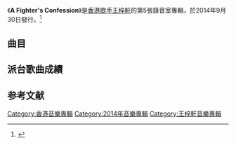 {{Album infobox | <!-- See Wikipedia:WikiProject_Albums -->
| Name          = A Fighter's Confession
| Type          = [[專輯|專輯]]
| Artist        = [[王梓軒|王梓軒]]
| Cover         = 
| Released      = 2014年9月30日
| Recorded      = 2013年－2014年
| Genre         = [[流行音樂|流行音樂]]
| Length        = 43:51
| Label         = [[OMF_Music|OMF Music]]
| Producer      = 
| Last album    = [[Rising_(王梓軒專輯)|Rising]]<br>（2012年）
| This album    = '''A Fighter's Confession'''<br>（2014年）
| Next album    = 
}}

《'''A Fighter's Confession'''》是[[香港|香港]][[歌手|歌手]][[王梓軒|王梓軒]]的第5張錄音室專輯，於2014年9月30日發行。<ref>{{Cite web |url=http://paper.wenweipo.com/2014/11/09/EN1411090011.htm |title=存档副本 |access-date=2021-05-24 |archive-date=2021-05-23 |archive-url=https://web.archive.org/web/20210523095349/http://paper.wenweipo.com/2014/11/09/EN1411090011.htm }}</ref>

==曲目==
{{Tracklist
| collapsed = 
| headline = CD曲目
| font_size = 
| total_length = 43:51

| extra_column =

| title1 = 跳火坑
| music1 = [[王梓軒|王梓軒]]<br>[[Eric_Kwok|Eric Kwok]]<br>[[唐達|唐達]]
| lyrics1 = [[林寶_(作詞家)|林寶]]<br>Eric Kwok
| arranger1 = 唐達
| producer1 = Eric Kwok<br>王梓軒
| longnote1 = 
| length1 = 3:58

| title2 = 萬夫莫敵
| music2 = Eric Kwok<br>王梓軒
| lyrics2 = [[陳詠謙|陳詠謙]]
| arranger2 = 唐達<br>Eric Kwok<br>王梓軒
| producer2 = Eric Kwok<br>王梓軒
| longnote2 = 
| length2 = 3:50

| title3 = 你最好
| music3 = 王梓軒<br>[[陶山|陶山]]
| lyrics3 = [[林若寧|林若寧]]
| arranger3 = 陶山
| producer3 = 陶山<br>Eric Kwok
| longnote3 = 
| length3 = 4:15

| title4 = Run
| music4 = 王梓軒<br>陶山
| lyrics4 = [[C君|C君]]<br>王梓軒
| arranger4 = 陶山
| producer4 = 陶山<br>Eric Kwok
| longnote4 = 
| length4 = 4:13

| title5 = 千色
| music5 = 王梓軒<br>陶山
| lyrics5 = C君
| arranger5 = 陶山
| producer5 = 陶山<br>Eric Kwok
| longnote5 = 
| length5 = 3:44

| title6 = Double Down
| music6 = 王梓軒<br>Eric Kwok<br>唐達
| lyrics6 = 王梓軒
| arranger6 = [[Tom_Anderson|Tom Anderson]]
| producer6 = 王梓軒<br>[[Peter_Hollens|Peter Hollens]]
| longnote6 = 《跳火坑》無伴奏英文版
| length6 = 3:37

| title7 = All Of You
| music7 = 王梓軒<br>陶山
| lyrics7 = 王梓軒
| arranger7 = 陶山
| producer7 = 陶山
| longnote7 = 《你最好》英文Demo
| length7 = 4:15

| title8 = Fighting For
| music8 = 王梓軒<br>陶山
| lyrics8 = 王梓軒
| arranger8 = 陶山
| producer8 = 陶山
| note8 = Featuring [[盧靖姍|Celina Jade]]
| longnote8 = 《千色》英文合唱版
| length8 = 3:47

| title9 = 迷彩
| music9 = 王梓軒<br>陶山
| lyrics9 = [[周耀輝|周耀輝]]
| arranger9 = 陶山
| producer9 = 陶山
| note9 = Featuring [[盧靖姍|Celina Jade]]
| longnote9 = 《千色》國語合唱版
| length9 = 3:45

| title10 = Seawave
| music10 = 王梓軒
| arranger10 = 王梓軒
| producer10 = 王梓軒<br>[[趙增熹|趙增熹]]
| longnote10 = 
| length10 = 1:38

| title11 = 新巴赫狂想曲 Rap-sody in B
| music11 = 王梓軒<br>趙增熹<br>[[張人傑_(音樂人)|Andy Cheung]]
| lyrics11 = 王梓軒
| arranger11 = 王梓軒<br>唐達
| producer11 = 王梓軒
| longnote11 = 
| length11 = 2:05

| title12 = Fighting For
| music12 = 唐達<br>王梓軒
| arranger12 = 陶山<br>唐達
| producer12 = 王梓軒<br>Eric Kwok<br>陶山<br>[[Jessica_Luk|Jessica Luk]]
| note12 = Violin Version
| longnote12 = 
| length12 = 2:13

| title13 = Fighting For Dream Theme
| music13 = 唐達
| arranger13 = 唐達
| producer13 = 王梓軒<br>唐達<br>Jessica Luk
| longnote13 = 
| length13 = 1:19

| title14 = Fighting For Drone Theme
| music14 = 唐達
| arranger14 = 唐達
| producer14 = 王梓軒<br>唐達
| longnote14 = 
| length14 = 1:05
}}
{{Track listing
| collapsed = yes
| headline = DVD曲目
| total_length = 28:07
| title1 = 《千色 Fighting For》音樂電影
| title2 = 《千色》音樂錄影帶
| title3 = 《迷彩》音樂錄影帶
}}

== 派台歌曲成績 ==


[[Category:香港音樂專輯|Category:香港音樂專輯]]
[[Category:2014年音樂專輯|Category:2014年音樂專輯]]
[[Category:王梓軒音樂專輯|Category:王梓軒音樂專輯]]

==参考文献==
{{reflist}}
